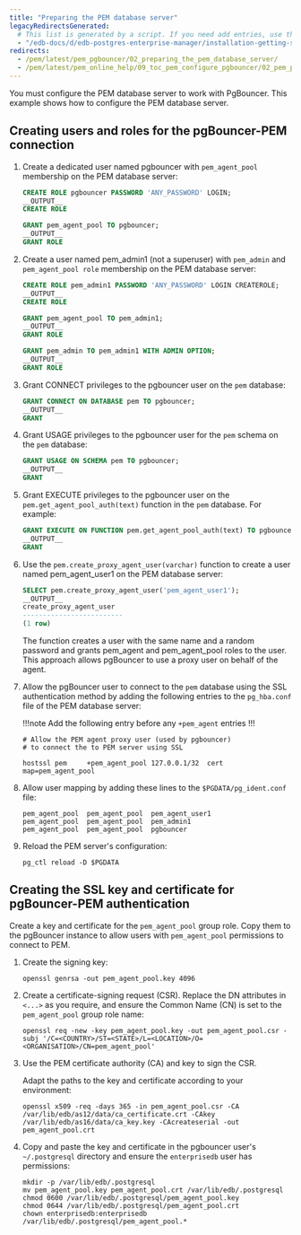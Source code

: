 ```yaml
---
title: "Preparing the PEM database server"
legacyRedirectsGenerated:
  # This list is generated by a script. If you need add entries, use the `legacyRedirects` key.
  - "/edb-docs/d/edb-postgres-enterprise-manager/installation-getting-started/pgbouncer-configuration-guide/8.0/preparing_the_pem_database_server.html"
redirects:
  - /pem/latest/pem_pgbouncer/02_preparing_the_pem_database_server/
  - /pem/latest/pem_online_help/09_toc_pem_configure_pgbouncer/02_pem_pgbouncer_preparing_dbserver/
---
```


You must configure the PEM database server to work with PgBouncer. This example shows how to configure the PEM database server.

## Creating users and roles for the pgBouncer-PEM connection

1.  Create a dedicated user named pgbouncer with `pem_agent_pool` membership on the PEM database server:

    ```sql
    CREATE ROLE pgbouncer PASSWORD 'ANY_PASSWORD' LOGIN;
    __OUTPUT__
    CREATE ROLE
    ```

    ```sql
    GRANT pem_agent_pool TO pgbouncer;
    __OUTPUT__
    GRANT ROLE
    ```

2.  Create a user named pem_admin1 (not a superuser) with `pem_admin` and `pem_agent_pool role` membership on the PEM database server:

    ```sql
    CREATE ROLE pem_admin1 PASSWORD 'ANY_PASSWORD' LOGIN CREATEROLE;
    __OUTPUT__
    CREATE ROLE
    ```

    ```sql
    GRANT pem_agent_pool TO pem_admin1;
    __OUTPUT__
    GRANT ROLE
    ```

    ```sql
    GRANT pem_admin TO pem_admin1 WITH ADMIN OPTION;
    __OUTPUT__
    GRANT ROLE
    ```

3.  Grant CONNECT privileges to the pgbouncer user on the `pem` database:

    ```sql
    GRANT CONNECT ON DATABASE pem TO pgbouncer;
    __OUTPUT__
    GRANT
    ```

4.  Grant USAGE privileges to the pgbouncer user for the `pem` schema on the `pem` database:

    ```sql
    GRANT USAGE ON SCHEMA pem TO pgbouncer;
    __OUTPUT__
    GRANT
    ```

5.  Grant EXECUTE privileges to the pgbouncer user on the `pem.get_agent_pool_auth(text)` function in the `pem` database. For example:

    ```sql
    GRANT EXECUTE ON FUNCTION pem.get_agent_pool_auth(text) TO pgbouncer;
    __OUTPUT__
    GRANT
    ```

6.  Use the `pem.create_proxy_agent_user(varchar)` function to create a user named pem_agent_user1 on the PEM database server:

    ```sql
    SELECT pem.create_proxy_agent_user('pem_agent_user1');
    __OUTPUT__
    create_proxy_agent_user
    -------------------------
    (1 row)
    ```

    The function creates a user with the same name and a random password and grants pem_agent and pem_agent_pool roles to the user. This approach allows pgBouncer to use a proxy user on behalf of the agent.

7.  Allow the pgBouncer user to connect to the `pem` database using the SSL authentication method by adding the following entries to the `pg_hba.conf` file of the PEM database server:

    !!!note
       Add the following entry before any `+pem_agent` entries
    !!!

    ```shell
    # Allow the PEM agent proxy user (used by pgbouncer) 
    # to connect the to PEM server using SSL

    hostssl pem     +pem_agent_pool 127.0.0.1/32  cert map=pem_agent_pool
    ```

8.  Allow user mapping by adding these lines to the `$PGDATA/pg_ident.conf` file:

    ```shell
    pem_agent_pool  pem_agent_pool  pem_agent_user1
    pem_agent_pool  pem_agent_pool  pem_admin1
    pem_agent_pool  pem_agent_pool  pgbouncer
    ```

9.  Reload the PEM server's configuration:

    ```shell
    pg_ctl reload -D $PGDATA 
    ``` 

## Creating the SSL key and certificate for pgBouncer-PEM authentication

Create a key and certificate for the `pem_agent_pool` group role. Copy them to the pgBouncer instance to allow users with `pem_agent_pool` permissions to connect to PEM. 

1.  Create the signing key:

    ```shell
    openssl genrsa -out pem_agent_pool.key 4096
    ```

1.  Create a certificate-signing request (CSR). Replace the DN attributes in `<...>` as you require, and ensure the Common Name (CN) is set to the `pem_agent_pool` group role name:
  
    ```shell
    openssl req -new -key pem_agent_pool.key -out pem_agent_pool.csr -subj '/C=<COUNTRY>/ST=<STATE>/L=<LOCATION>/O=<ORGANISATION>/CN=pem_agent_pool'
    ```

1.  Use the PEM certificate authority (CA) and key to sign the CSR. 

    Adapt the paths to the key and certificate according to your environment:

    ```
    openssl x509 -req -days 365 -in pem_agent_pool.csr -CA /var/lib/edb/as12/data/ca_certificate.crt -CAkey /var/lib/edb/as16/data/ca_key.key -CAcreateserial -out pem_agent_pool.crt
    ```

1.  Copy and paste the key and certificate in the pgbouncer user's `~/.postgresql` directory and ensure the `enterprisedb` user has permissions:

    ```
    mkdir -p /var/lib/edb/.postgresql
    mv pem_agent_pool.key pem_agent_pool.crt /var/lib/edb/.postgresql
    chmod 0600 /var/lib/edb/.postgresql/pem_agent_pool.key
    chmod 0644 /var/lib/edb/.postgresql/pem_agent_pool.crt
    chown enterprisedb:enterprisedb /var/lib/edb/.postgresql/pem_agent_pool.*
    ```
